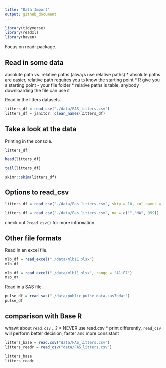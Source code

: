 ```yaml
---
title: "Data Import"
output: github_document
---
```


```r
library(tidyverse)
library(readxl)
library(haven)
```

Focus on readr package. 

## Read in some data

absolute path vs. relative paths (always use relative paths)
  * absolute paths are easier, relative path requires you to know the starting point
  * R give you a starting point - your file folder 
  * relative paths is table, anybody downloarding the file can use it

Read in the litters datasets.

```r
litters_df = read_csv("./data/FAS_litters.csv")
litters_df = janitor::clean_names(litters_df) 
```

## Take a look at the data

Printing in the console.
```r
litters_df
```

```r
head(litters_df)
```

```r
tail(litters_df)
```

```r
skimr::skim(litters_df)
```


## Options to read_csv

```r
litters_df = read_csv("./data/Fas_litters.csv", skip = 10, col_names = FALSE)
```

```r
litters_df = read_csv("./data/Fas_litters.csv", na = c("","NA", 999))
```

check out `?read_csv()` for more information. 

## Other file formats

Read in an excel file.

```r
mlb_df = read_excel("./data/mlb11.xlsx")
mlb_df
```

```r
mlb_df = read_excel("./data/mlb11.xlsx", range = "A1:F7")
mlb_df
```

Read in a SAS file.

```r
pulse_df = read_sas("./data/public_pulse_data.sas7bdat")
pulse_df
```

## comparison with Base R

whawt about `read.csv` ...?
  * NEVER use read.csv 
  * print differently, `read_csv` will perform better decision, faster and more consistant

```r
litters_base = read.csv("data/FAS_litters.csv")
litters_readr = read_csv("data/FAS_litters.csv")

litters_base
litters_readr
```





